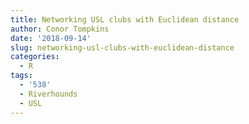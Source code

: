 ```yaml
---
title: Networking USL clubs with Euclidean distance
author: Conor Tompkins
date: '2018-09-14'
slug: networking-usl-clubs-with-euclidean-distance
categories:
  - R
tags:
  - '538'
  - Riverhounds
  - USL
---
```

